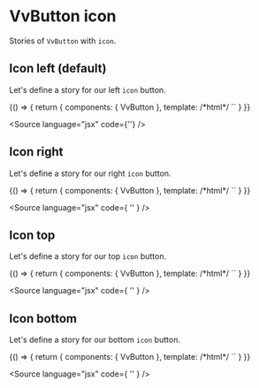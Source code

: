 
<Meta title="Components/Button/icon" />

# VvButton icon

Stories of `VvButton` with `icon`.

## Icon left (default)

Let's define a story for our left `icon` button.

<Canvas>
	<Story name="icon-left">
		{() => {
			return {
				components: { VvButton },
				template:
					/*html*/
					`<vv-button label="Icon left" icon="akar-icons:heart" />`
			}
		}}
	</Story>
</Canvas>

<Source
	language="jsx"
	code={'<vv-button label="Icon left" icon="akar-icons:heart" />'}
/>

## Icon right

Let's define a story for our right `icon` button.

<Canvas>
	<Story name="icon-right">
		{() => {
			return {
				components: { VvButton },
				template:
					/*html*/
					`<vv-button label="Icon right" icon="akar-icons:heart" icon-position="right" />`
			}
		}}
	</Story>
</Canvas>

<Source
	language="jsx"
	code={
		'<vv-button label="Icon right" icon="akar-icons:heart" icon-position="right" />'
	}
/>

## Icon top

Let's define a story for our top `icon` button.

<Canvas>
	<Story name="icon-top">
		{() => {
			return {
				components: { VvButton },
				template:
					/*html*/
					`<vv-button label="Icon top" icon="akar-icons:heart" icon-position="top" />`
			}
		}}
	</Story>
</Canvas>

<Source
	language="jsx"
	code={
		'<vv-button label="Icon top" icon="akar-icons:heart" icon-position="top" />'
	}
/>

## Icon bottom

Let's define a story for our bottom `icon` button.

<Canvas>
	<Story name="icon-bottom">
		{() => {
			return {
				components: { VvButton },
				template:
					/*html*/
					`<vv-button label="Icon bottom" icon="akar-icons:heart" icon-position="bottom" />`
			}
		}}
	</Story>
</Canvas>

<Source
	language="jsx"
	code={
		'<vv-button label="Icon top" icon="akar-icons:heart" icon-position="top" />'
	}
/>
